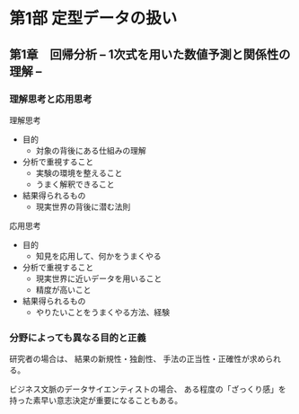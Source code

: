 # 第1部 定型データの扱い

## 第1章　回帰分析 -- 1次式を用いた数値予測と関係性の理解 --

### 理解思考と応用思考

理解思考
:  

- 目的
    - 対象の背後にある仕組みの理解
- 分析で重視すること
    - 実験の環境を整えること
    - うまく解釈できること
- 結果得られるもの
    - 現実世界の背後に潜む法則

応用思考
:  

- 目的
    - 知見を応用して、何かをうまくやる
- 分析で重視すること
    - 現実世界に近いデータを用いること
    - 精度が高いこと
- 結果得られるもの
    - やりたいことをうまくやる方法、経験
    
### 分野によっても異なる目的と正義    

研究者の場合は、
結果の新規性・独創性、
手法の正当性・正確性が求められる。

ビジネス文脈のデータサイエンティストの場合、
ある程度の「ざっくり感」を持った素早い意志決定が重要になることもある。